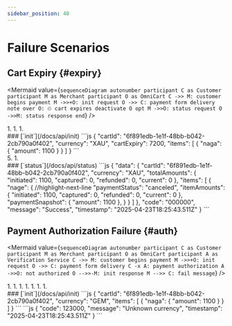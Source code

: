 ```yaml
---
sidebar_position: 40
---
```


# Failure Scenarios

## Cart Expiry {#expiry}

<Mermaid
  value={`
    sequenceDiagram
      autonumber
        participant C as Customer
        participant M as Merchant
        participant O as OmniCart
        C ->> M: customer begins payment
        M ->>+O: init request
        O ->> C: payment form delivery
      note over O: ⏲ cart expires
      deactivate O
      opt
        M ->>O: status request
        O ->>M: status response
      end
  `}
/>

<div class="container">
  <div class="row">
    <div class="col col--6">
      1. <CustomerBeginsPayment />
      1. <InitRequest />
      1. <PaymentFormDelivery /><br /><CartExpires />
    </div>
    <div class="col col--6">
      ### [`init`](/docs/api/init)
      <Tabs>
        <TabItem value="request">
          ```js
          {
            "cartId": "6f891edb-1e1f-48bb-b042-2cb790a0f402",
            "currency": "XAU",
            "cartExpiry": 7200,
            "items": [
              {
                "naga": {
                  "amount": 1100
                }
              }
            ]
          }
          ```
        </TabItem>
        <TabItem value="response">
          <InitResSuccess />
        </TabItem>
      </Tabs>
    </div>
  </div>
</div>
<div class="container">
  <div class="row">
    <div class="col col--6">
       5. <StatusRequest />
       1. <StatusResponse />
    </div>
    <div class="col col--6">
      ### [`status`](/docs/api/status)
      <Tabs>
        <TabItem value="request">
          <StatusReq />
        </TabItem>
        <TabItem value="response">
          ```js
          {
            "data": {
              "cartId": "6f891edb-1e1f-48bb-b042-2cb790a0f402",
              "currency": "XAU",
              "totalAmounts": {
                "initiated": 1100,
                "captured": 0,
                "refunded": 0,
                "current": 0
              },
              "items": [
                {
                  "nage": {
          //highlight-next-line
                    "paymentStatus": "canceled",
                    "itemAmounts": {
                      "initiated": 1100,
                      "captured": 0,
                      "refunded": 0,
                      "current": 0
                    },
                    "paymentSnapshot": {
                      "amount": 1100
                    },
                  }
                }
              ]
            },
            "code": "000000",
            "message": "Success",
            "timestamp": "2025-04-23T18:25:43.511Z"
          }
          ```
        </TabItem>
      </Tabs>
    </div>
  </div>
</div>

## Payment Authorization Failure {#auth}

<Mermaid
  value={`
    sequenceDiagram
      autonumber
        participant C as Customer
        participant M as Merchant
        participant O as OmniCart
        participant A as Verification Service
        C ->> M: customer begins payment
        M ->>+O: init request
        O ->> C: payment form delivery
        C -x A: payment authorization
        A ->>O: not authorized
        O -->>-M: init response
        M -->> C: fail message
  `}
/>

<div class="container">
  <div class="row">
    <div class="col col--6">
      1. <CustomerBeginsPayment />
      1. <InitRequest />
      1. <PaymentFormDelivery />
      1. <PaymentAuthorization />
      1. <NotAuthorized />
      1. <InitResponse />
      1. <FailMessage />
    </div>
    <div class="col col--6">
      ### [`init`](/docs/api/init)
      <Tabs>
        <TabItem value="request">
          ```js
          {
            "cartId": "6f891edb-1e1f-48bb-b042-2cb790a0f402",
            "currency": "GEM",
            "items": [
              {
                "naga": {
                  "amount": 1100
                }
              }
            ]
          }
          ```
        </TabItem>
        <TabItem value="response">
          ```js
          {
            "code": 123000,
            "message": "Unknown currency",
            "timestamp": "2025-04-23T18:25:43.511Z"
          }
          ```
        </TabItem>
      </Tabs>
    </div>
  </div>
</div>

<!-- imports  --->

